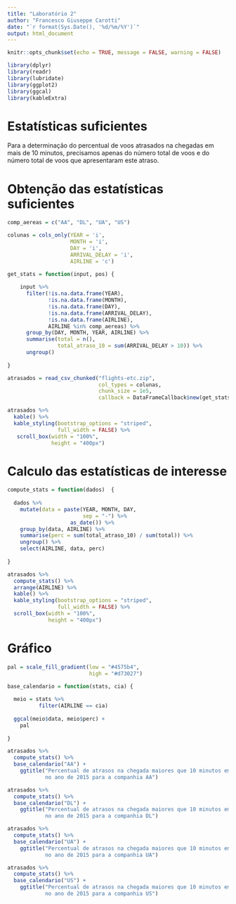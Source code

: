 ```yaml
---
title: "Laboratório 2"
author: "Francesco Giuseppe Carotti"
date: "`r format(Sys.Date(), '%d/%m/%Y')`"
output: html_document
---
```


```r

knitr::opts_chunk$set(echo = TRUE, message = FALSE, warning = FALSE)

```

```r

library(dplyr)
library(readr)
library(lubridate)
library(ggplot2)
library(ggcal)
library(kableExtra)

```


# Estatísticas suficientes

Para a determinação do percentual de voos atrasados na chegadas em mais de 10 minutos, precisamos apenas do número total de voos e do número total de voos que apresentaram este atraso. 

# Obtenção das estatísticas suficientes


```r

comp_aereas = c("AA", "DL", "UA", "US")

colunas = cols_only(YEAR = 'i', 
                    MONTH = 'i', 
                    DAY = 'i',
                    ARRIVAL_DELAY = 'i', 
                    AIRLINE = 'c')

get_stats = function(input, pos) {
  
    input %>% 
      filter(!is.na.data.frame(YEAR),
             !is.na.data.frame(MONTH),
             !is.na.data.frame(DAY),
             !is.na.data.frame(ARRIVAL_DELAY),
             !is.na.data.frame(AIRLINE),
             AIRLINE %in% comp_aereas) %>% 
      group_by(DAY, MONTH, YEAR, AIRLINE) %>% 
      summarise(total = n(),
                total_atraso_10 = sum(ARRIVAL_DELAY > 10)) %>% 
      ungroup()
  
}

atrasados = read_csv_chunked("flights-etc.zip", 
                             col_types = colunas,
                             chunk_size = 1e5, 
                             callback = DataFrameCallback$new(get_stats)) 

atrasados %>% 
  kable() %>% 
  kable_styling(bootstrap_options = "striped", 
                full_width = FALSE) %>% 
   scroll_box(width = "100%", 
              height = "400px")

```

# Calculo das estatísticas de interesse

```r

compute_stats = function(dados)  {
  
  dados %>% 
    mutate(data = paste(YEAR, MONTH, DAY, 
                        sep = "-") %>% 
                    as_date()) %>% 
    group_by(data, AIRLINE) %>% 
    summarise(perc = sum(total_atraso_10) / sum(total)) %>% 
    ungroup() %>% 
    select(AIRLINE, data, perc)
  
}

atrasados %>% 
  compute_stats() %>% 
  arrange(AIRLINE) %>% 
  kable() %>% 
  kable_styling(bootstrap_options = "striped", 
                full_width = FALSE) %>% 
  scroll_box(width = "100%", 
             height = "400px")

```

# Gráfico

```r

pal = scale_fill_gradient(low = "#4575b4",
                          high = "#d73027")

base_calendario = function(stats, cia) {
  
  meio = stats %>% 
          filter(AIRLINE == cia)
  
  ggcal(meio$data, meio$perc) +
    pal
    
}

atrasados %>% 
  compute_stats() %>% 
  base_calendario("AA") +
    ggtitle("Percentual de atrasos na chegada maiores que 10 minutos em cada dia
            no ano de 2015 para a companhia AA")

atrasados %>% 
  compute_stats() %>% 
  base_calendario("DL") +
    ggtitle("Percentual de atrasos na chegada maiores que 10 minutos em cada dia
            no ano de 2015 para a companhia DL")

atrasados %>% 
  compute_stats() %>% 
  base_calendario("UA") +
    ggtitle("Percentual de atrasos na chegada maiores que 10 minutos em cada dia
            no ano de 2015 para a companhia UA")

atrasados %>% 
  compute_stats() %>% 
  base_calendario("US") +
    ggtitle("Percentual de atrasos na chegada maiores que 10 minutos em cada dia
            no ano de 2015 para a companhia US")

```